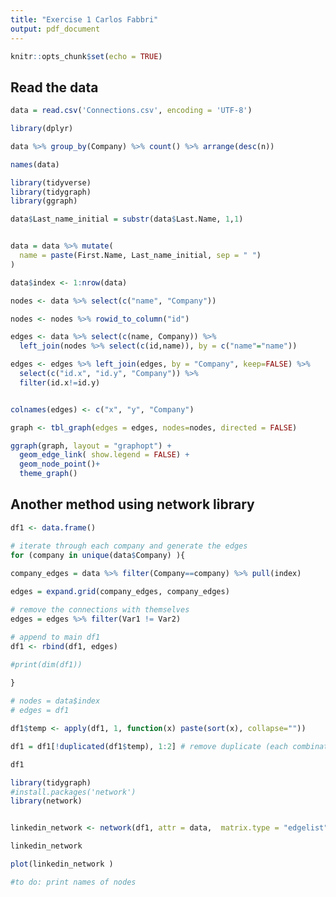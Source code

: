 ```yaml
---
title: "Exercise 1 Carlos Fabbri"
output: pdf_document
---
```


```r
knitr::opts_chunk$set(echo = TRUE)
```

## Read the data

```r
data = read.csv('Connections.csv', encoding = 'UTF-8')

```


```r
library(dplyr)

data %>% group_by(Company) %>% count() %>% arrange(desc(n))

```


```r
names(data)
```


```r
library(tidyverse)
library(tidygraph)
library(ggraph)

data$Last_name_initial = substr(data$Last.Name, 1,1)


data = data %>% mutate(
  name = paste(First.Name, Last_name_initial, sep = " ")
)

data$index <- 1:nrow(data)

nodes <- data %>% select(c("name", "Company"))

nodes <- nodes %>% rowid_to_column("id")

edges <- data %>% select(c(name, Company)) %>% 
  left_join(nodes %>% select(c(id,name)), by = c("name"="name"))

edges <- edges %>% left_join(edges, by = "Company", keep=FALSE) %>% 
  select(c("id.x", "id.y", "Company")) %>% 
  filter(id.x!=id.y)


colnames(edges) <- c("x", "y", "Company")

graph <- tbl_graph(edges = edges, nodes=nodes, directed = FALSE)

ggraph(graph, layout = "graphopt") + 
  geom_edge_link( show.legend = FALSE) + 
  geom_node_point()+
  theme_graph()
```

## Another method using network library

```r



df1 <- data.frame()

# iterate through each company and generate the edges 
for (company in unique(data$Company) ){
  
company_edges = data %>% filter(Company==company) %>% pull(index)

edges = expand.grid(company_edges, company_edges)

# remove the connections with themselves
edges = edges %>% filter(Var1 != Var2)

# append to main df1
df1 <- rbind(df1, edges)

#print(dim(df1))
  
}

# nodes = data$index
# edges = df1

df1$temp <- apply(df1, 1, function(x) paste(sort(x), collapse=""))

df1 = df1[!duplicated(df1$temp), 1:2] # remove duplicate (each combination appears once)

df1
```


```r
library(tidygraph)
#install.packages('network')
library(network)


linkedin_network <- network(df1, attr = data,  matrix.type = "edgelist",directed=FALSE)

linkedin_network

plot(linkedin_network )

#to do: print names of nodes
```


  

